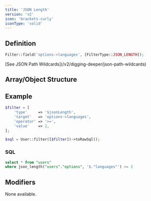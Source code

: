 ```yaml
---
title: 'JSON Length'
version: 'v2'
icon: 'brackets-curly'
iconType: 'solid'
---
```


## Definition
```php
Filter::field('options->languages', [FilterType::JSON_LENGTH]);
```

<Note>
    [See JSON Path Wildcards](/v2/digging-deeper/json-path-wildcards)
</Note>

## Array/Object Structure


<TypeParameterField type="$jsonLength" />


<TargetParameterField />

<ParamField body="operator" type="string,['=', '<', '<=', '>', '>=']" required>
</ParamField>

<ParamField body="value" type="int" required>
</ParamField>

## Example

```php
$filter = [
    'type'     => '$jsonLength',
    'target'   => 'options->languages',
    'operator' => '>=',
    'value'    => 2,
];
```

```php
$sql = User::filter([$filter])->toRawSql();
```

### SQL

```sql
select * from "users"
where json_length("users"."options", '$."languages"') >= 2
```

## Modifiers

None available.
